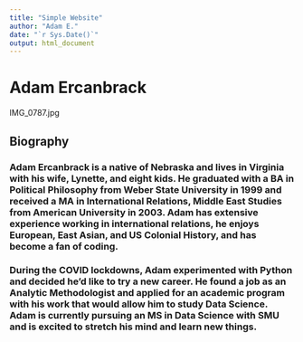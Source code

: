 ```yaml
---
title: "Simple Website"
author: "Adam E."
date: "`r Sys.Date()`"
output: html_document
---
```

# Adam Ercanbrack
IMG_0787.jpg

## Biography
### Adam Ercanbrack is a native of Nebraska and lives in Virginia with his wife, Lynette, and eight kids. He graduated with a BA in Political Philosophy from Weber State University in 1999 and received a MA in International Relations, Middle East Studies from American University in 2003. Adam has extensive experience working in international relations, he enjoys European, East Asian, and US Colonial History, and has become a fan of coding.
### During the COVID lockdowns, Adam experimented with Python and decided he'd like to try a new career. He found a job as an Analytic Methodologist and applied for an academic program with his work that would allow him to study Data Science. Adam is currently   pursuing an MS in Data Science with SMU and is excited to stretch his mind and learn new things.